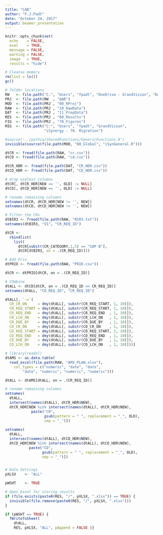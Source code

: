 ```yaml
---
title: "CAB"
author: "F.J.Padt"
date: "October 24, 2017"
output: beamer_presentation
---
```


```r
knitr::opts_chunk$set(
  echo    = FALSE,
  eval    = TRUE,
  message = FALSE,
  warning = FALSE,
  image   = TRUE,
  results = "hide")

# Cleanse memory
rm(list = ls())
gc()

# folder locations
RW   <- file.path("C:", "Users", "fpadt", "OneDrive - GrandVision", "Documents", "RW")
PRJ  <- file.path(RW  , "QAR")
MOD  <- file.path(PRJ , "00_RProj")
RAW  <- file.path(PRJ , "10_RawData")
DAT  <- file.path(PRJ , "11_PrepData")
RES  <- file.path(PRJ , "60_Results")
FIG  <- file.path(PRJ , "70_Figures")
MIG  <- file.path("C:", "Users", "fpadt", "GrandVision", 
                  "iSynergy - 70. Migration") 

#source('../pythia/SharedFunctions/GenericFunctions.R')
invisible(source(file.path(MOD, "00_Global", "iSynGeneral.R")))

dtCR <- fread(file.path(RAW, "cr.csv")) 
dtCD <- fread(file.path(RAW, "cd.csv"))

dtCR_HDR <- fread(file.path(DAT, "CR_HDR.csv"))
dtCD_HDR <- fread(file.path(DAT, "CD_HDR.csv"))

# drop useless columns
dtCR[, dtCR_HDR[NEW == '', OLD] := NULL]
dtCD[, dtCD_HDR[NEW == '', OLD] := NULL]

# rename remaining columns
setnames(dtCR, dtCR_HDR[NEW != '', NEW])
setnames(dtCD, dtCD_HDR[NEW != '', NEW])

# Filter the CRs
dtBIR3 <- fread(file.path(RAW, "BIR3.txt")) 
setnames(dtBIR3, "V1", "CR_REQ_ID")

dtCR <- 
  rbindlist(
    list(
      dtCR[substr(CR_CATEGORY,1,5) == "SAP B"],
      dtCR[dtBIR3, on = .(CR_REQ_ID)]))

# Add Prio
dtPRIO <- fread(file.path(RAW, "PRIO.csv")) 

dtCR <- dtPRIO[dtCR, on = .(CR_REQ_ID)]

# COmbine 
dtALL <- dtCD[dtCR, on = .(CD_REQ_ID == CR_REQ_ID)]
setnames(dtALL, "CD_REQ_ID", "CR_REQ_ID")

dtALL[, `:=`(
  CR_CR_ON     = dmy(dtALL[, substr(CR_REQ_START, 1, 10)]),
  CR_REQ_START = dmy(dtALL[, substr(CR_REQ_START, 1, 10)]),
  CR_REQ_END   = dmy(dtALL[, substr(CR_REQ_END  , 1, 10)]),
  CR_LCH_ON    = dmy(dtALL[, substr(CR_LCH_ON   , 1, 10)]),
  CR_DUE_BY    = dmy(dtALL[, substr(CR_DUE_BY   , 1, 10)]),
  CD_CR_ON     = dmy(dtALL[, substr(CD_CR_ON    , 1, 10)]),
  CD_REQ_START = dmy(dtALL[, substr(CD_REQ_START, 1, 10)]),
  CD_REQ_END   = dmy(dtALL[, substr(CD_REQ_END  , 1, 10)]),
  CD_DUE_BY    = dmy(dtALL[, substr(CD_DUE_BY   , 1, 10)]),
  CD_LCH_ON    = dmy(dtALL[, substr(CD_LCH_ON   , 1, 10)]))]

# library(readxl)
dtAMS <- as.data.table(
  read_excel(file.path(RAW, "AMS_PLAN.xlsx"), 
    col_types = c("numeric", "date", "date", 
        "date", "numeric", "numeric", "numeric")))

dtALL <- dtAMS[dtALL, on = .(CR_REQ_ID)]


```

```r


# rename remaining columns
setnames(
  dtALL,
  intersect(names(dtALL), dtCR_HDR$NEW),
  dtCR_HDR[NEW %in% intersect(names(dtALL), dtCR_HDR$NEW), 
            paste("CR", 
                  gsub(pattern = " ", replacement = "_", OLD),
                  sep = "_")])
           
setnames(
  dtALL,
  intersect(names(dtALL), dtCD_HDR$NEW),
  dtCD_HDR[NEW %in% intersect(names(dtALL), dtCD_HDR$NEW), 
           paste("CD", 
                 gsub(pattern = " ", replacement = "_", OLD),
                 sep = "_")])


# Data Settings
pXLSX    <- "ALL" 

pWSHT    <- TRUE

# Open Excel for storing results
if (file.exists(paste0(RES, "/", pXLSX, ".xlsx")) == TRUE) {
  invisible(file.remove(paste0(RES, "/", pXLSX, ".xlsx")))
}

if (pWSHT == TRUE) {
  fWriteToSheet(
    dtALL, 
    RES, pXLSX, "ALL", pAppend = FALSE )}
```

```r




```

